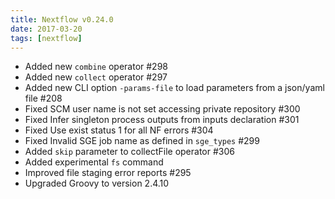 ---
title: Nextflow v0.24.0
date: 2017-03-20
tags: [nextflow]
---

- Added new `combine` operator #298
- Added new `collect` operator #297
- Added new CLI option `-params-file` to load parameters from a json/yaml file #208
- Fixed SCM user name is not set accessing private repository #300
- Fixed Infer singleton process outputs from inputs declaration #301
- Fixed Use exist status 1 for all NF errors #304
- Fixed Invalid SGE job name as defined in `sge_types` #299
- Added `skip` parameter to collectFile operator #306
- Added experimental `fs` command
- Improved file staging error reports #295
- Upgraded Groovy to version 2.4.10
